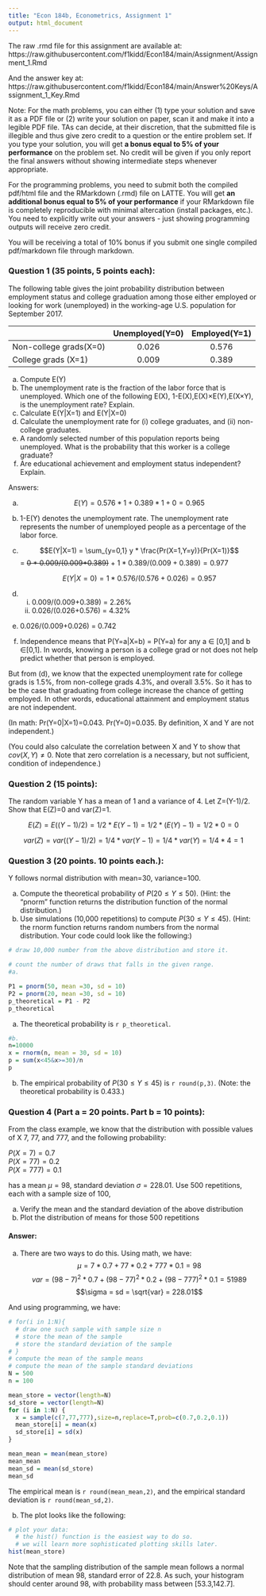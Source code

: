 ---
title: "Econ 184b, Econometrics, Assignment 1"
output: html_document
---

The raw .rmd file for this assignment are available at: https://raw.githubusercontent.com/f1kidd/Econ184/main/Assignment/Assignment_1.Rmd

And the answer key at: https://raw.githubusercontent.com/f1kidd/Econ184/main/Answer%20Keys/Assignment_1_Key.Rmd

Note: For the math problems, you can either (1) type your solution and save it as a PDF file or (2) write your solution on paper, scan it and make it into a legible PDF file. TAs can decide, at their discretion, that the submitted file is illegible and thus give zero credit to a question or the entire problem set. If you type your solution, you will get **a bonus equal to 5% of your performance** on the problem set. No credit will be given if you only report the final answers without showing intermediate steps whenever appropriate. 

For the programming problems, you need to submit both the compiled pdf/html file and the RMarkdown (.rmd) file on LATTE. You will get **an additional bonus equal to 5% of your performance** if your RMarkdown file is completely reproducible with minimal altercation (install packages, etc.). You need to explicitly write out your answers - just showing programming outputs will receive zero credit. 

You will be receiving a total of 10% bonus if you submit one single compiled pdf/markdown file through markdown. 


### Question 1 (35 points, 5 points each): 
The following table gives the joint probability distribution between employment status and college graduation among those either employed or looking for work (unemployed) in the working-age U.S. population for September 2017.

|          	   |Unemployed(Y=0)|Employed(Y=1)|
| ---------------|:-------------:|:-----------:|
| Non-college grads(X=0) |0.026|0.576|
| College grads (X=1) |0.009|0.389|

a. Compute E(Y)
b. The unemployment rate is the fraction of the labor force that is unemployed. Which one of the following E(X), 1-E(X),E(X)$\times$E(Y),E(X$\times$Y), is the unemployment rate? Explain. 
c. Calculate E(Y|X=1) and E(Y|X=0)
d. Calculate the unemployment rate for (i) college graduates, and (ii) non-college graduates.
e. A randomly selected number of this population reports being unemployed. What is the probability that this worker is a college graduate? 
f. Are educational achievement and employment status independent? Explain. 

Answers:

a. $$E(Y)= 0.576*1+0.389*1+0 = 0.965$$
b. 1-E(Y) denotes the unemployment rate. The unemployment rate represents the number of unemployed people as a percentage of the labor force. 
c. $$E(Y|X=1) = \sum_{y=0,1} y * \frac{Pr(X=1,Y=y)}{Pr(X=1)}$$
= ~~0 * 0.009/(0.009+0.389)~~ + $1*0.389/(0.009+0.389)=0.977$

   $$E(Y|X=0) = 1*0.576/(0.576+0.026) = 0.957$$
d. (i) 0.009/(0.009+0.389) = 2.26%
   (ii) 0.026/(0.026+0.576) = 4.32%
e. 0.026/(0.009+0.026) = 0.742
f. Independence means that P(Y=a|X=b) = P(Y=a) for any a $\in$ [0,1] and b $\in$[0,1]. In words, knowing a person is a college grad or not does not help predict whether that person is employed.

But from (d), we know that the expected unemployment rate for college grads is 1.5%, from non-college grads 4.3%, and overall 3.5%. So it has to be the case that graduating from college increase the chance of getting employed. In other words, educational attainment and employment status are not independent.

(In math: Pr(Y=0|X=1)=0.043. Pr(Y=0)=0.035. By definition, X and Y are not independent.)

(You could also calculate the correlation between X and Y to show that $cov(X,Y)\neq 0$. Note that zero correlation is a necessary, but not sufficient, condition of independence.)




### Question 2 (15 points): 
The random variable Y has a mean of 1 and a variance of 4. Let Z=(Y-1)/2. Show that E(Z)=0 and var(Z)=1.

$$E(Z) = E((Y-1)/2) = 1/2*E(Y-1) = 1/2*(E(Y)-1) = 1/2*0 = 0$$

$$var(Z) = var((Y-1)/2) = 1/4*var(Y-1) = 1/4*var(Y) = 1/4*4 = 1 $$

### Question 3 (20 points. 10 points each.): 
Y follows normal distribution with mean=30, variance=100. 

a. Compute the theoretical probability of $P(20\leq Y \leq 50)$. (Hint: the "pnorm" function returns the distribution function of the normal distribution.)
b. Use simulations (10,000 repetitions) to compute $P(30\leq Y \leq 45)$. (Hint: the rnorm function returns random numbers from the normal distribution. Your code could look like the following:)

```{r}
# draw 10,000 number from the above distribution and store it.

# count the number of draws that falls in the given range. 
#a.

P1 = pnorm(50, mean =30, sd = 10)
P2 = pnorm(20, mean =30, sd = 10)
p_theoretical = P1 - P2
p_theoretical
```
a. The theoretical probability is `r p_theoretical`. 

```{r}
#b.
n=10000
x = rnorm(n, mean = 30, sd = 10)
p = sum(x<45&x>=30)/n
p

```
b. The empirical probability of $P(30\leq Y \leq 45)$ is `r round(p,3)`. (Note: the theoretical probability is 0.433.)

### Question 4 (Part a = 20 points. Part b = 10 points): 
From the class example, we know that the distribution with possible values of X 7, 77, and 777, and the following probability:

$P(X=7)=0.7$    
$P(X=77)=0.2$    
$P(X=777)=0.1$  

has a mean $\mu =98$, standard deviation $\sigma =228.01$. Use 500 repetitions, each with a sample size of 100,

a. Verify the mean and the standard deviation of the above distribution
b. Plot the distribution of means for those 500 repetitions

#### Answer:
a. There are two ways to do this. Using math, we have:
$$\mu = 7*0.7+77*0.2+777*0.1 = 98$$
$$var = (98-7)^2*0.7 + (98-77)^2*0.2 + (98-777)^2*0.1 = 51989$$
$$\sigma = sd = \sqrt{var} = 228.01$$

And using programming, we have:
```{r}
# for(i in 1:N){
  # draw one such sample with sample size n
  # store the mean of the sample
  # store the standard deviation of the sample
# }
# compute the mean of the sample means
# compute the mean of the sample standard deviations
N = 500
n = 100

mean_store = vector(length=N)
sd_store = vector(length=N)
for (i in 1:N) {
  x = sample(c(7,77,777),size=n,replace=T,prob=c(0.7,0.2,0.1))
  mean_store[i] = mean(x)
  sd_store[i] = sd(x)
}

mean_mean = mean(mean_store)
mean_mean
mean_sd = mean(sd_store)
mean_sd
```
The empirical mean is `r round(mean_mean,2)`, and the empirical standard deviation is `r round(mean_sd,2)`.

b. The plot looks like the following:

```{r,fig.keep="high"}
# plot your data:
  # the hist() function is the easiest way to do so.
  # we will learn more sophisticated plotting skills later.
hist(mean_store)
```

Note that the sampling distribution of the sample mean follows a normal distribution of mean 98, standard error of 22.8. As such, your histogram should center around 98, with probability mass between [53.3,142.7].






